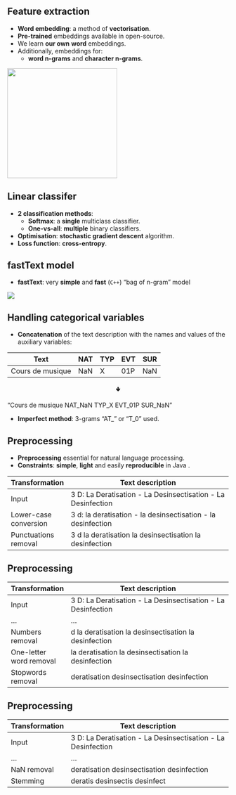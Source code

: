 
## Feature extraction

- [**Word embedding**]{.orange}: a method of [**vectorisation**]{.blue2}.
- [**Pre-trained**]{.orange} embeddings available in open-source.
- We learn [**our own**]{.orange} [**word**]{.blue2} embeddings.
- Additionally, embeddings for:
  - [**word n-grams**]{.blue2} and [**character n-grams**]{.blue2}.

![](img/n-grams.png){height="250" fig-align="center"}

## Linear classifer

- [**2 classification methods**]{.orange}: 
  - [**Softmax**]{.blue2}: a [**single**]{.green2} multiclass classifier.
  - [**One-vs-all**]{.blue2}: [**multiple**]{.green2} binary classifiers.
- [**Optimisation**]{.orange}: [**stochastic gradient descent**]{.blue2} algorithm.
- [**Loss function**]{.orange}: [**cross-entropy**]{.blue2}.

## fastText model

- [**fastText**]{.orange}: very [**simple**]{.blue2} and [**fast**]{.blue2} (`C++`) "bag of n-gram" model

:::{.column-page}
![](img/diag-fasttext.png){fig-align="center"}
:::

## Handling categorical variables

- [**Concatenation**]{.orange} of the text description with the names and values of the auxiliary variables:

Text | NAT | TYP | EVT | SUR | 
--------|-----|-----|-----|-----|
Cours de musique | NaN | X | 01P |NaN

<center>
&#129155;
</center>

"Cours de musique [NAT]{.green2}\_[NaN]{.blue2} [TYP]{.green2}\_[X]{.blue2} [EVT]{.green2}\_[01P]{.blue2} [SUR]{.green2}\_[NaN]{.blue2}"

- [**Imperfect method**]{.orange}: 3-grams "AT_" or "T_0" used.

## Preprocessing

- [**Preprocessing**]{.orange} essential for natural language processing.
- [**Constraints**]{.orange}: [**simple**]{.blue2}, [**light**]{.blue2} and easily [**reproducible**]{.blue2} in Java <i class='fab fa-java' style='font-size:36px'></i>.

Transformation | Text description |
--|-------------|
Input | 3 D: La Deratisation - La Desinsectisation - La Desinfection |
Lower-case conversion | 3 d: la deratisation - la desinsectisation - la desinfection |
Punctuations removal | 3 d la deratisation la desinsectisation la desinfection |

## Preprocessing

Transformation | Text description |
--|-------------|
Input | 3 D: La Deratisation - La Desinsectisation - La Desinfection |
... | ... |
Numbers removal | d la deratisation la desinsectisation la desinfection |
One-letter word removal | la deratisation la desinsectisation la desinfection |
Stopwords removal | deratisation desinsectisation desinfection |

## Preprocessing

Transformation | Text description |
--|-------------|
Input | 3 D: La Deratisation - La Desinsectisation - La Desinfection |
... | ... |
NaN removal | deratisation desinsectisation desinfection |
Stemming | deratis desinsectis desinfect |
